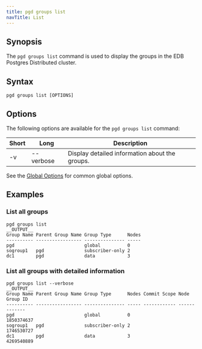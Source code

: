 ```yaml
---
title: pgd groups list
navTitle: List
---
```


## Synopsis

The `pgd groups list` command is used to display the groups in the EDB Postgres Distributed cluster.

## Syntax

```
pgd groups list [OPTIONS]
```

## Options

The following options are available for the `pgd groups list` command:

| Short | Long      | Description                                    |
|-------|-----------|------------------------------------------------|
| -v    | --verbose | Display detailed information about the groups. |

See the [Global Options](../#global-options) for common global options.

## Examples

### List all groups

```shell
pgd groups list
__OUTPUT__
Group Name Parent Group Name Group Type      Nodes
---------- ----------------- --------------- -----
pgd                          global          0
sogroup1   pgd               subscriber-only 2
dc1        pgd               data            3
```

### List all groups with detailed information

```shell
pgd groups list --verbose
__OUTPUT__
Group Name Parent Group Name Group Type      Nodes Commit Scope Node Group ID
---------- ----------------- --------------- ----- ------------ -------------
pgd                          global          0                  1850374637
sogroup1   pgd               subscriber-only 2                  1746530727
dc1        pgd               data            3                  4269540889
```

